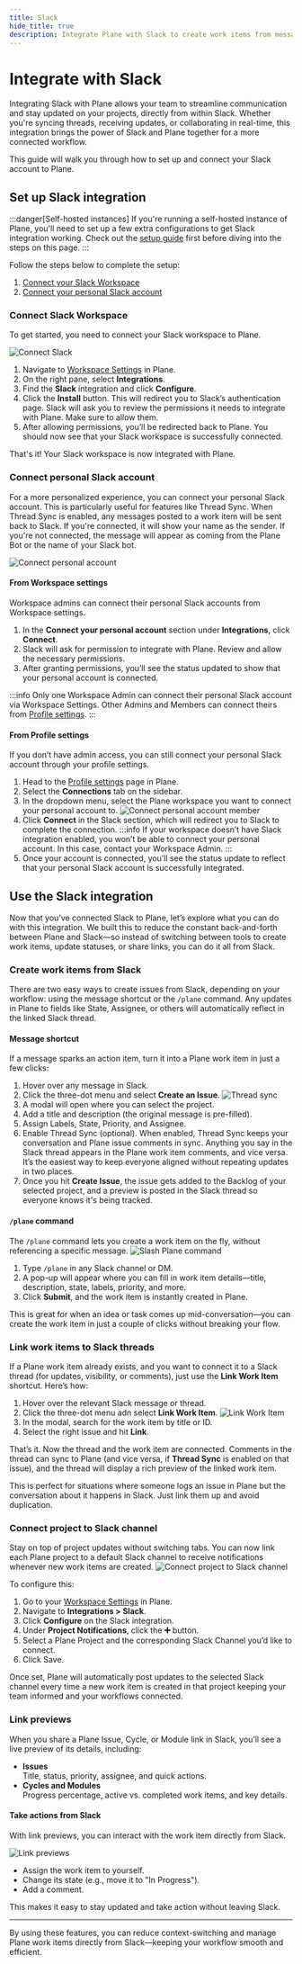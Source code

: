```yaml
---
title: Slack
hide_title: true
description: Integrate Plane with Slack to create work items from messages, sync thread conversations, and take actions directly from your chat interface.
---
```



<div className="tag-wrapper">
  <h1>Integrate with Slack</h1>
  <Tags tags={[{ name: "Pro", link: "https://plane.so/pricing", additionalClass: "pro" }]} />
</div>

Integrating Slack with Plane allows your team to streamline communication and stay updated on your projects, directly from within Slack. Whether you're syncing threads, receiving updates, or collaborating in real-time, this integration brings the power of Slack and Plane together for a more connected workflow.

This guide will walk you through how to set up and connect your Slack account to Plane.

## Set up Slack integration

:::danger[Self-hosted instances]
If you're running a self-hosted instance of Plane, you'll need to set up a few extra configurations to get Slack integration working. Check out the [setup guide](https://developers.plane.so/self-hosting/govern/integrations/slack) first before diving into the steps on this page.
:::

Follow the steps below to complete the setup:

1. [Connect your Slack Workspace](/integrations/slack#connect-slack-workspace)
2. [Connect your personal Slack account](/integrations/slack#connect-personal-slack-account)

### Connect Slack Workspace

To get started, you need to connect your Slack workspace to Plane.

![Connect Slack](https://media.docs.plane.so/integrations/slack/connect-slack.webp#center)

1. Navigate to [Workspace Settings](/core-concepts/workspaces/overview#workspace-settings) in Plane.
2. On the right pane, select **Integrations**.
3. Find the **Slack** integration and click **Configure**.
4. Click the **Install** button. This will redirect you to Slack’s authentication page. Slack will ask you to review the permissions it needs to integrate with Plane. Make sure to allow them.
5. After allowing permissions, you’ll be redirected back to Plane. You should now see that your Slack workspace is successfully connected.

That's it! Your Slack workspace is now integrated with Plane.

### Connect personal Slack account

For a more personalized experience, you can connect your personal Slack account. This is particularly useful for features like Thread Sync. When Thread Sync is enabled, any messages posted to a work item will be sent back to Slack. If you're connected, it will show your name as the sender. If you're not connected, the message will appear as coming from the Plane Bot or the name of your Slack bot.

![Connect personal account](https://media.docs.plane.so/integrations/slack/slack-connected.webp#center)

#### From Workspace settings

Workspace admins can connect their personal Slack accounts from Workspace settings.

1. In the **Connect your personal account** section under **Integrations**, click **Connect**.
2. Slack will ask for permission to integrate with Plane. Review and allow the necessary permissions.
3. After granting permissions, you’ll see the status updated to show that your personal account is connected.

:::info
Only one Workspace Admin can connect their personal Slack account via Workspace Settings. Other Admins and Members can connect theirs from [Profile settings](/integrations/slack#from-workspace-settings).
:::

#### From Profile settings

If you don’t have admin access, you can still connect your personal Slack account through your profile settings.

1. Head to the [Profile settings](/core-concepts/account/settings) page in Plane.
2. Select the **Connections** tab on the sidebar.
3. In the dropdown menu, select the Plane workspace you want to connect your personal account to.
   ![Connect personal account member](https://media.docs.plane.so/integrations/slack/connect-personal-account-member.webp#center)
4. Click **Connect** in the Slack section, which will redirect you to Slack to complete the connection.
   :::info
   If your workspace doesn’t have Slack integration enabled, you won’t be able to connect your personal account. In this case, contact your Workspace Admin.
   :::
5. Once your account is connected, you’ll see the status update to reflect that your personal Slack account is successfully integrated.

## Use the Slack integration

Now that you’ve connected Slack to Plane, let’s explore what you can do with this integration. We built this to reduce the constant back-and-forth between Plane and Slack—so instead of switching between tools to create work items, update statuses, or share links, you can do it all from Slack.

### Create work items from Slack

There are two easy ways to create issues from Slack, depending on your workflow: using the message shortcut or the `/plane` command. Any updates in Plane to fields like State, Assignee, or others will automatically reflect in the linked Slack thread.

#### Message shortcut

If a message sparks an action item, turn it into a Plane work item in just a few clicks:

1. Hover over any message in Slack.
2. Click the three-dot menu and select **Create an Issue**.
   ![Thread sync](https://media.docs.plane.so/integrations/slack/create-plane-issue.webp#center)
3. A modal will open where you can select the project.
4. Add a title and description (the original message is pre-filled).
5. Assign Labels, State, Priority, and Assignee.
6. Enable Thread Sync (optional). When enabled, Thread Sync keeps your conversation and Plane issue comments in sync. Anything you say in the Slack thread appears in the Plane work item comments, and vice versa. It’s the easiest way to keep everyone aligned without repeating updates in two places.
7. Once you hit **Create Issue**, the issue gets added to the Backlog of your selected project, and a preview is posted in the Slack thread so everyone knows it's being tracked.

#### `/plane` command

The `/plane` command lets you create a work item on the fly, without referencing a specific message.
![Slash Plane command](https://media.docs.plane.so/integrations/slack/slash-plane-command.webp#center)

1. Type `/plane` in any Slack channel or DM.
2. A pop-up will appear where you can fill in work item details—title, description, state, labels, priority, and more.
3. Click **Submit**, and the work item is instantly created in Plane.

This is great for when an idea or task comes up mid-conversation—you can create the work item in just a couple of clicks without breaking your flow.

### Link work items to Slack threads

If a Plane work item already exists, and you want to connect it to a Slack thread (for updates, visibility, or comments), just use the **Link Work Item** shortcut. Here’s how:

1. Hover over the relevant Slack message or thread.
2. Click the three-dot menu adn select **Link Work Item**.
   ![Link Work Item](https://media.docs.plane.so/integrations/slack/link-work-item.webp#center)
3. In the modal, search for the work item by title or ID.
4. Select the right issue and hit **Link**.

That’s it. Now the thread and the work item are connected. Comments in the thread can sync to Plane (and vice versa, if **Thread Sync** is enabled on that issue), and the thread will display a rich preview of the linked work item.

This is perfect for situations where someone logs an issue in Plane but the conversation about it happens in Slack. Just link them up and avoid duplication.

### Connect project to Slack channel

Stay on top of project updates without switching tabs. You can now link each Plane project to a default Slack channel to receive notifications whenever new work items are created.
![Connect project to Slack channel](https://media.docs.plane.so/integrations/slack/connect-project-slack-channel.webp#center)

To configure this:

1. Go to your [Workspace Settings](/core-concepts/workspaces/overview#workspace-settings) in Plane.
2. Navigate to **Integrations > Slack**.
3. Click **Configure** on the Slack integration.
4. Under **Project Notifications**, click the **➕** button.
5. Select a Plane Project and the corresponding Slack Channel you’d like to connect.
6. Click Save.

Once set, Plane will automatically post updates to the selected Slack channel every time a new work item is created in that project keeping your team informed and your workflows connected.

### Link previews

When you share a Plane Issue, Cycle, or Module link in Slack, you’ll see a live preview of its details, including:

- **Issues**  
  Title, status, priority, assignee, and quick actions.
- **Cycles and Modules**  
  Progress percentage, active vs. completed work items, and key details.

#### Take actions from Slack

With link previews, you can interact with the work item directly from Slack.

![Link previews](https://media.docs.plane.so/integrations/slack/link-previews.webp#center)

- Assign the work item to yourself.
- Change its state (e.g., move it to "In Progress").
- Add a comment.

This makes it easy to stay updated and take action without leaving Slack.

---

By using these features, you can reduce context-switching and manage Plane work items directly from Slack—keeping your workflow smooth and efficient.
